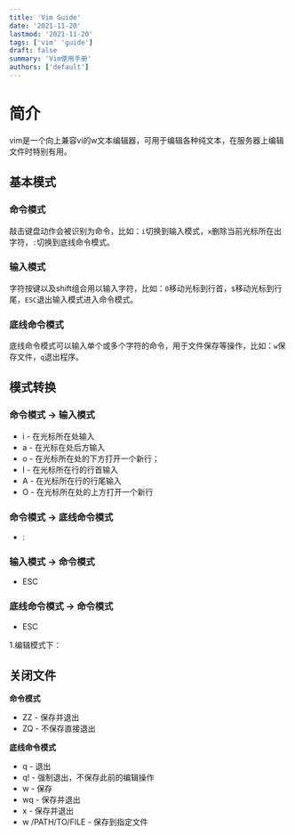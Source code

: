 ```yaml
---
title: 'Vim Guide'
date: '2021-11-20'
lastmod: '2021-11-20'
tags: ['vim' 'guide']
draft: false
summary: 'Vim使用手册'
authors: ['default']
---
```


# 简介

vim是一个向上兼容vi的w文本编辑器，可用于编辑各种纯文本，在服务器上编辑文件时特别有用。

## 基本模式

### 命令模式

敲击键盘动作会被识别为命令，比如：`i`切换到输入模式，`x`删除当前光标所在出字符，`:`切换到底线命令模式。

### 输入模式

字符按键以及shift组合用以输入字符，比如：`0`移动光标到行首，`$`移动光标到行尾，`ESC`退出输入模式进入命令模式。

### 底线命令模式

底线命令模式可以输入单个或多个字符的命令，用于文件保存等操作，比如：`w`保存文件，`q`退出程序。

## 模式转换

### 命令模式 -> 输入模式

- i - 在光标所在处输入
- a - 在光标在处后方输入
- o - 在光标所在处的下方打开一个新行；
- I - 在光标所在行的行首输入
- A - 在光标所在行的行尾输入
- O - 在光标所在处的上方打开一个新行

### 命令模式 -> 底线命令模式

- :

### 输入模式 -> 命令模式

- ESC

### 底线命令模式 -> 命令模式

- ESC

1.编辑模式下：

## 关闭文件

**命令模式**
- ZZ - 保存并退出
- ZQ - 不保存直接退出

**底线命令模式**
- q - 退出
- q! - 强制退出，不保存此前的编辑操作
- w - 保存
- wq - 保存并退出
- x - 保存并退出
- w /PATH/TO/FILE - 保存到指定文件
